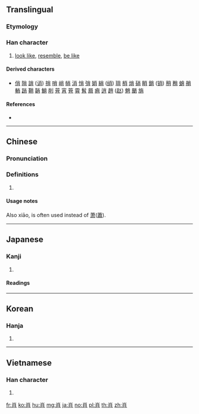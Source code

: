 {{character info/new}}
==Translingual==
===Etymology===
{{Han etyl}}
===Han character===
{{Han char|rn=130|rad=肉|as=03|sn=7|four=90227|canj=FB|ids=⿱[[小|⺌]][[⺼]]}}

# [[look like]], [[resemble]], [[be like]]

====Derived characters====
* [[俏]] [[陗]] [[誚]] ([[诮]]) [[捎]] [[哨]] [[峭]] [[帩]] [[消]] [[悄]] [[弰]] [[娋]] [[綃]] ([[绡]]) [[琑]] [[梢]] [[焇]] [[硝]] [[睄]] [[銷]] ([[销]]) [[稍]] [[矟]] [[蛸]] [[艄]] [[輎]] [[踃]] [[鞘]] [[韒]] [[鮹]] [[削]] [[莦]] [[宵]] [[筲]] [[霄]] [[髾]] [[屑]] [[痟]] [[逍]] [[趙]] ([[赵]]) [[魈]] [[颵]] [[旓]]

====References====
* {{Han ref|kx=0973.250|dkj=29263|dj=1425.200|hdz=32045.060|uh=8096}}

----

==Chinese==
{{zh-forms}}

===Pronunciation===
{{zh-pron
|m=xiào
|c=ciu3
|h=pfs=
|md=
|mn=siàu/siau
|mn_note=siàu - literary; siau - vernacular (俗)
|w=
|mc=y
|oc=y
|cat=
}}

===Definitions===
{{zh-hanzi}}

# {{rfdef|lang=zh}}

====Usage notes====
Also xiāo, is often used instead of [[萧]]([[蕭]]).

----

==Japanese==

===Kanji===
{{ja-kanji|grade=c|rs=肉03}}

# {{defn|lang=ja|sort=肉03}}

====Readings====
{{ja-readings|goon=[[しょう]] (shō)|kanon=[[しょう]] (shō)|kun=[[にる]] (niru), [[かたどる]] (katadoru), [[あやかる]] (ayakaru)}}

----

==Korean==

===Hanja===
{{ko-hanja|hangeul=[[초]], [[소]]|eumhun=|rv=cho, so|mr=ch'o, so|y=cho, so}}

# {{defn|lang=ko|sort=肉03}}

----

==Vietnamese==

===Han character===
{{vi-hantu|[[tiếu]], [[tiêu]]|rs=肉03}}

# {{defn|lang=vi|sort=肉03}}

[[fr:肖]]
[[ko:肖]]
[[hu:肖]]
[[mg:肖]]
[[ja:肖]]
[[no:肖]]
[[pl:肖]]
[[th:肖]]
[[zh:肖]]